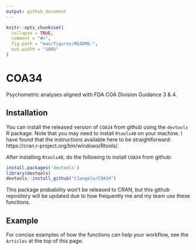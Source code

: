 ```yaml
---
output: github_document
---
```


<!-- README.md is generated from README.Rmd. Please edit that file -->

```r
knitr::opts_chunk$set(
  collapse = TRUE,
  comment = "#>",
  fig.path = "man/figures/README-",
  out.width = "100%"
)
```

# COA34

<!-- badges: start -->
<!-- badges: end -->


Psychometric analyses aligned with FDA COA Division Guidance 3 & 4.



## Installation

You can install the released version of  `COA34` from github using the `devtools` R package. Note that you may need to install `Rtools40` on your machine. I have found that the instructions available here to be straightforward: https://cran.r-project.org/bin/windows/Rtools/. 

After installing `Rtools40`, do the following to install `COA34` from github:


``` r
install.packages('devtools')
library(devtools)
devtools::install_github("CJangelo/COA34")
```
This package probability won't be released to CRAN, but this github repository will be updated due to how frequently me and my team use these functions. 


## Example

For concise examples of how the functions can help your workflow, see the  `Articles` at the top of this page. 


